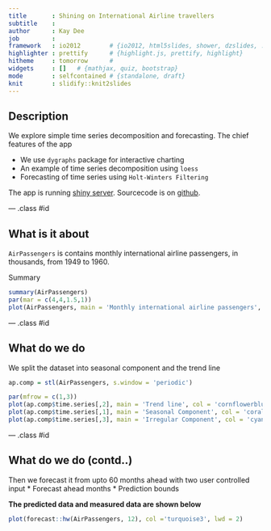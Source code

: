 ```yaml
---
title       : Shining on International Airline travellers 
subtitle    : 
author      : Kay Dee
job         : 
framework   : io2012        # {io2012, html5slides, shower, dzslides, ...}
highlighter : prettify      # {highlight.js, prettify, highlight}
hitheme     : tomorrow      # 
widgets     : []   # {mathjax, quiz, bootstrap}
mode        : selfcontained # {standalone, draft}
knit        : slidify::knit2slides
---
```


## Description

We explore simple time series decomposition and forecasting. The chief features of the app

  * We use `dygraphs` package for interactive charting 
  * An example of time series decomposition using `loess`
  * Forecasting of time series using `Holt-Winters Filtering`

The app is running [shiny server](https://abysmon.shinyapps.io/AirPassenger/).
Sourcecode is on [github](https://github.com/abysmon/devDataProd/).

--- .class #id 

## What is it about

`AirPassengers` is contains monthly international airline passengers, in thousands, from 1949 to 1960. 

Summary
```r
summary(AirPassengers)
par(mar = c(4,4,1.5,1))
plot(AirPassengers, main = 'Monthly international airline passengers', col = 'gold2', lwd = 2, ylab = 'Passengers (Thousands)')
```


--- .class #id 

## What do we do

We split the dataset into seasonal component and the trend line

```r
ap.comp = stl(AirPassengers, s.window = 'periodic')

par(mfrow = c(1,3))
plot(ap.comp$time.series[,2], main = 'Trend line', col = 'cornflowerblue', lwd = 3, ylab = '')
plot(ap.comp$time.series[,1], main = 'Seasonal Component', col = 'coral', ylab = '')
plot(ap.comp$time.series[,3], main = 'Irregular Component', col = 'cyan4', ylab = '')
```

--- .class #id 

## What do we do (contd..)
Then we forecast it from upto 60 months ahead with two user controlled input
  *  Forecast ahead months
  *  Prediction bounds

**The predicted data and measured data are shown below**
```r
plot(forecast::hw(AirPassengers, 12), col ='turquoise3', lwd = 2)
```



